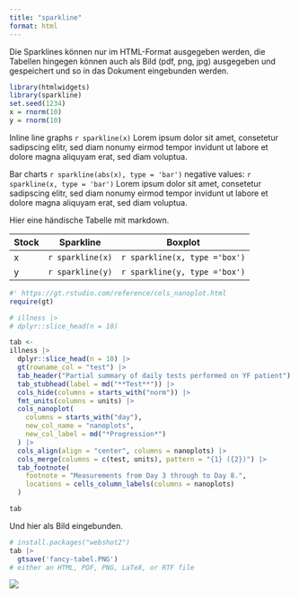 ```yaml
---
title: "sparkline"
format: html
---
```




Die Sparklines können nur im HTML-Format ausgegeben werden, die Tabellen hingegen können auch als Bild (pdf, png, jpg) ausgegeben und gespeichert und so in das Dokument eingebunden werden.




```r
library(htmlwidgets)
library(sparkline)
set.seed(1234)
x = rnorm(10)
y = rnorm(10)
```

Inline line graphs `r sparkline(x)` Lorem ipsum dolor sit amet, consetetur sadipscing elitr, sed diam nonumy eirmod tempor invidunt ut labore et dolore magna aliquyam erat, sed diam voluptua.

Bar charts `r sparkline(abs(x), type = 'bar')` negative values: `r sparkline(x, type = 'bar')` Lorem ipsum dolor sit amet, consetetur sadipscing elitr, sed diam nonumy eirmod tempor invidunt ut labore et dolore magna aliquyam erat, sed diam voluptua.


Hier eine händische Tabelle mit markdown.

| Stock | Sparkline        | Boxplot                       |
|-------|------------------|-------------------------------|
| x     | `r sparkline(x)` | `r sparkline(x, type ='box')` |
| y     | `r sparkline(y)` | `r sparkline(y, type ='box')` |




```r
#' https://gt.rstudio.com/reference/cols_nanoplot.html
require(gt)

# illness |>
# dplyr::slice_head(n = 10)

tab <-
illness |>
  dplyr::slice_head(n = 10) |>
  gt(rowname_col = "test") |>
  tab_header("Partial summary of daily tests performed on YF patient") |>
  tab_stubhead(label = md("**Test**")) |>
  cols_hide(columns = starts_with("norm")) |>
  fmt_units(columns = units) |>
  cols_nanoplot(
    columns = starts_with("day"),
    new_col_name = "nanoplots",
    new_col_label = md("*Progression*")
  ) |>
  cols_align(align = "center", columns = nanoplots) |>
  cols_merge(columns = c(test, units), pattern = "{1} ({2})") |>
  tab_footnote(
    footnote = "Measurements from Day 3 through to Day 8.",
    locations = cells_column_labels(columns = nanoplots)
  )

```

```r
tab
```

Und hier als Bild eingebunden.

```r
# install.packages("webshot2")
tab |>
  gtsave('fancy-tabel.PNG')
# either an HTML, PDF, PNG, LaTeX, or RTF file
```

![](fancy-tabel.PNG)


